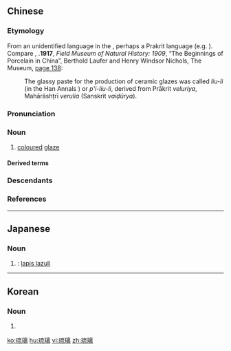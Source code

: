 ==Chinese==
{{zh-forms}}
{{wikipedia|lang=zh}}

===Etymology===
From an unidentified language in the {{w|Western Regions}}, perhaps a Prakrit language (e.g. {{etyl|pgd|zh}}). Compare {{cog|pi|veḷuriya||precious stone, maybe [[lapis lazuli]]}}, {{cog|sa|वैडूर्य|sc=Deva|tr=vaiḍūrya||cat's-eye, beryl}}.<ref>'''1917''', ''Field Museum of Natural History: 1909'', “The Beginnings of Porcelain in China”, Berthold Laufer and Henry Windsor Nichols, The Museum, [http://books.google.com/books?id=BnEuAAAAYAAJ&dq=veluriya%20liuli&pg=PA138#v=onepage&q=veluriya%20liuli&f=false page 138]:
: The glassy paste for the production of ceramic glazes was called ''liu-li'' {{lang|zh|琉璃}} (in the Han Annals {{lang|zh|流離}}) or ''p'i-liu-li'', derived from Prākrit ''veluriya'', Mahārāshṭrī ''verulia'' (Sanskrit ''vaiḍūrya'').</ref>

===Pronunciation===
{{zh-pron
|m=liúlí,tl=y
|c=lau4 lei4
|mn=liû-lî
|mn-t=liu5 li5
|cat=n
}}

===Noun===
{{zh-noun}}

# [[coloured]] [[glaze]]

====Derived terms====
{{zh-der|大琉璃草:dàliúlícǎo|琉璃草:liúlícǎo|琉璃燈:liúlídēng|琉璃瓦:liúliwǎ|琉璃磚:liúlízhuān}}

===Descendants===
{{CJKV||るり|유리}}

===References===
<references/>

----

==Japanese==
{{ja-kanjitab|る|り|yomi=on}}

===Noun===
{{ja-noun|るり}}

# {{alternative form of|lang=ja|sort=るり|瑠璃}}: [[lapis lazuli]]

----

==Korean==
{{ko-hanjatab}}

===Noun===
{{ko-noun|hj|hangeul=유리}}

# {{hanja form of|유리|[[glass]]}}

[[ko:琉璃]]
[[hu:琉璃]]
[[vi:琉璃]]
[[zh:琉璃]]